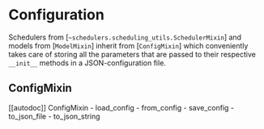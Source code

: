 <!--Copyright 2023 The HuggingFace Team. All rights reserved.

Licensed under the Apache License, Version 2.0 (the "License"); you may not use this file except in compliance with
the License. You may obtain a copy of the License at

http://www.apache.org/licenses/LICENSE-2.0

Unless required by applicable law or agreed to in writing, software distributed under the License is distributed on
an "AS IS" BASIS, WITHOUT WARRANTIES OR CONDITIONS OF ANY KIND, either express or implied. See the License for the
specific language governing permissions and limitations under the License.
-->

# Configuration

Schedulers from [`~schedulers.scheduling_utils.SchedulerMixin`] and models from [`ModelMixin`] inherit from [`ConfigMixin`] which conveniently takes care of storing all the parameters that are 
passed to their respective `__init__` methods in a JSON-configuration file.

## ConfigMixin

[[autodoc]] ConfigMixin
	- load_config
	- from_config
	- save_config
	- to_json_file
	- to_json_string
